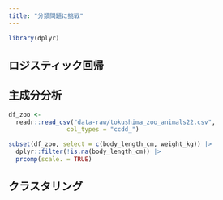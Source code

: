 ```yaml
---
title: "分類問題に挑戦"
---
```


```r
library(dplyr)
```


## ロジスティック回帰

## 主成分分析


```r
df_zoo <- 
  readr::read_csv("data-raw/tokushima_zoo_animals22.csv", 
                col_types = "ccdd_")

subset(df_zoo, select = c(body_length_cm, weight_kg)) |> 
  dplyr::filter(!is.na(body_length_cm)) |> 
  prcomp(scale. = TRUE)
```


## クラスタリング
